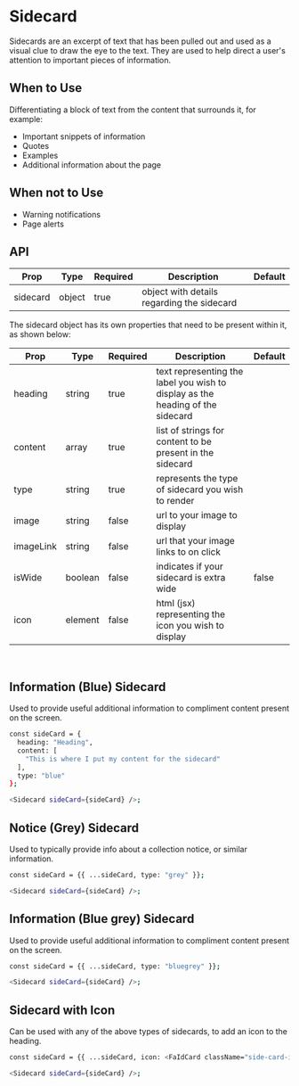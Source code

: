 
<Meta title="Sidecard" component={Sidecard} />

# Sidecard

Sidecards are an excerpt of text that has been pulled out and used as a visual clue
to draw the eye to the text. They are used to help direct a user's attention
to important pieces of information.

## When to Use

Differentiating a block of text from the content that surrounds it, for example:

- Important snippets of information
- Quotes
- Examples
- Additional information about the page

## When not to Use

- Warning notifications
- Page alerts

## API

| Prop     | Type   | Required | Description                                | Default |
| -------- | ------ | -------- | ------------------------------------------ | ------- |
| sidecard | object | true     | object with details regarding the sidecard |         |

The sidecard object has its own properties that need to be present within it, as shown below:

| Prop      | Type    | Required | Description                                                                    | Default |
| --------- | ------- | -------- | ------------------------------------------------------------------------------ | ------- |
| heading   | string  | true     | text representing the label you wish to display as the heading of the sidecard |         |
| content   | array   | true     | list of strings for content to be present in the sidecard                      |         |
| type      | string  | true     | represents the type of sidecard you wish to render                             |         |
| image     | string  | false    | url to your image to display                                                   |         |
| imageLink | string  | false    | url that your image links to on click                                          |         |
| isWide    | boolean | false    | indicates if your sidecard is extra wide                                       | false   |
| icon      | element | false    | html (jsx) representing the icon you wish to display                           |         |

<br />

## Information (Blue) Sidecard

Used to provide useful additional information to compliment content present on the screen.

<Story name="Information (Blue) Sidecard" id="sidecard--blue"></Story>

```bash
const sideCard = {
  heading: "Heading",
  content: [
    "This is where I put my content for the sidecard"
  ],
  type: "blue"
};

<Sidecard sideCard={sideCard} />;
```

## Notice (Grey) Sidecard

Used to typically provide info about a collection notice, or similar information.

<Story name="Notice (Grey) Sidecard" id="sidecard--grey"></Story>

```bash
const sideCard = {{ ...sideCard, type: "grey" }};

<Sidecard sideCard={sideCard} />;
```

## Information (Blue grey) Sidecard

Used to provide useful additional information to compliment content present on the screen.

<Story name="Information (Blue grey) Sidecard" id="sidecard--blue-grey"></Story>

```bash
const sideCard = {{ ...sideCard, type: "bluegrey" }};

<Sidecard sideCard={sideCard} />;
```

## Sidecard with Icon

Can be used with any of the above types of sidecards, to add an icon to the heading.

<Story name="Sidecard with Icon" id="sidecard--with-icon"></Story>

```bash
const sideCard = {{ ...sideCard, icon: <FaIdCard className="side-card-icon" /> }}

<Sidecard sideCard={sideCard} />;
```
